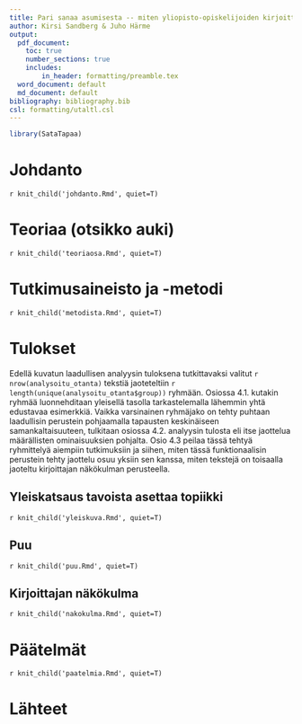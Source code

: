 ```yaml
---
title: Pari sanaa asumisesta -- miten yliopisto-opiskelijoiden kirjoittamissa vaihtoraporteissa asetetaan asuminen tekstikappaleen topiikiksi?
author: Kirsi Sandberg & Juho Härme
output:
  pdf_document: 
    toc: true
    number_sections: true
    includes:
        in_header: formatting/preamble.tex
  word_document: default
  md_document: default
bibliography: bibliography.bib
csl: formatting/utaltl.csl
---
```



```r

library(SataTapaa)

```

# Johdanto

`r knit_child('johdanto.Rmd', quiet=T)`

# Teoriaa (otsikko auki)

`r knit_child('teoriaosa.Rmd', quiet=T)`

# Tutkimusaineisto ja -metodi

`r knit_child('metodista.Rmd', quiet=T)`

# Tulokset

Edellä kuvatun laadullisen analyysin tuloksena tutkittavaksi valitut
`r nrow(analysoitu_otanta)` tekstiä jaoteteltiin  `r length(unique(analysoitu_otanta$group))`
ryhmään. Osiossa 4.1. kutakin ryhmää luonnehditaan yleisellä tasolla tarkastelemalla
lähemmin yhtä edustavaa esimerkkiä. Vaikka varsinainen ryhmäjako on tehty
puhtaan laadullisin perustein pohjaamalla tapausten keskinäiseen
samankaltaisuuteen, tulkitaan osiossa 4.2. analyysin tulosta eli 
itse jaottelua määrällisten ominaisuuksien pohjalta. Osio 4.3
peilaa tässä tehtyä ryhmittelyä aiempiin tutkimuksiin ja siihen, miten tässä
funktionaalisin perustein tehty jaottelu  osuu yksiin sen kanssa, miten tekstejä
on toisaalla jaoteltu kirjoittajan näkökulman perusteella.


## Yleiskatsaus tavoista asettaa topiikki



`r knit_child('yleiskuva.Rmd', quiet=T)`


## Puu

`r knit_child('puu.Rmd', quiet=T)`

## Kirjoittajan näkökulma

`r knit_child('nakokulma.Rmd', quiet=T)`

# Päätelmät

`r knit_child('paatelmia.Rmd', quiet=T)`

# Lähteet
